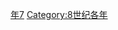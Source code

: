 {{Catnav|頁面分類|历史|歷史時代|年|8世纪各年}}
{{Commons category|797}}

[[Category:790年代|年7]]
[[Category:8世纪各年|Category:8世纪各年]]